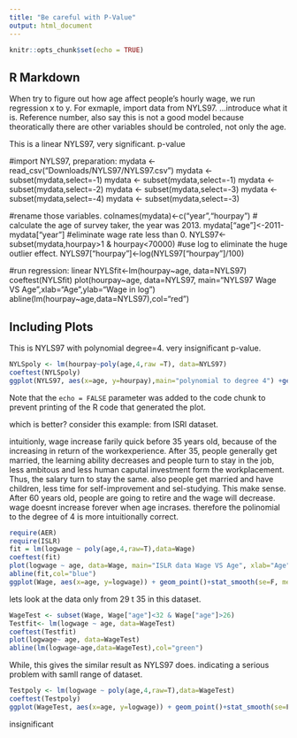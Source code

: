 ```yaml
---
title: "Be careful with P-Value"
output: html_document
---
```


```r
knitr::opts_chunk$set(echo = TRUE)
```

## R Markdown
When try to figure out how age affect people's hourly wage, we run regression x to y. For exmaple, import data from NYLS97. ...introduce what it is. Reference number, also say this is not a good model because theoratically there are other variables should be controled, not only the age. 


This is a linear NYLS97, very significant. p-value


#import NYLS97, preparation:
mydata <- read_csv("Downloads/NYLS97/NYLS97.csv")
mydata <- subset(mydata,select=-1)
mydata <- subset(mydata,select=-1)
mydata <- subset(mydata,select=-2)
mydata <- subset(mydata,select=-3)
mydata <- subset(mydata,select=-4)
mydata <- subset(mydata,select=-3)

#rename those variables.
colnames(mydata)<-c("year","hourpay")
# calculate the age of survey taker, the year was 2013.
mydata["age"]<-2011-mydata["year"]
#eliminate wage rate less than 0.
NYLS97<-subset(mydata,hourpay>1 & hourpay<70000)
#use log to eliminate the huge outlier effect.
NYLS97["hourpay"]<-log(NYLS97["hourpay"]/100)

#run regression: linear
NYLSfit<-lm(hourpay~age, data=NYLS97)
coeftest(NYLSfit)
plot(hourpay~age, data=NYLS97, main="NYLS97 Wage VS Age",xlab="Age",ylab="Wage in log")
abline(lm(hourpay~age,data=NYLS97),col="red")





## Including Plots

This is NYLS97 with polynomial degree=4. very insignificant p-value.

```r
NYLSpoly <- lm(hourpay~poly(age,4,raw =T), data=NYLS97)
coeftest(NYLSpoly)
ggplot(NYLS97, aes(x=age, y=hourpay),main="polynomial to degree 4") +geom_point()+stat_smooth(se=F, method='lm', formula=y~poly(x,4))

```

Note that the `echo = FALSE` parameter was added to the code chunk to prevent printing of the R code that generated the plot.





which is better? consider this example: from ISRl dataset. 

intuitionly, wage increase farily quick before 35 years old, because of the increasing in return of the workexperience. After 35, people generally get married, the learning ability decreases and people turn to stay in the job, less ambitous and less human caputal investment form the workplacement. Thus, the salary turn to stay the same. also people get married and have children, less time for self-improvement and sel-studying. This make sense. After 60 years old, people are going to retire and the wage will decrease. wage doesnt increase forever when age incrases. therefore the polinomial to the degree of 4 is more intuitionally correct. 
```r
require(AER)
require(ISLR)
fit = lm(logwage ~ poly(age,4,raw=T),data=Wage)
coeftest(fit)
plot(logwage ~ age, data=Wage, main="ISLR data Wage VS Age", xlab="Age", ylab="Wage in log")
abline(fit,col="blue")
ggplot(Wage, aes(x=age, y=logwage)) + geom_point()+stat_smooth(se=F, method='lm', formula=y~poly(x,4))
```
lets look at the data only from 29 t 35 in this dataset. 
```r
WageTest <- subset(Wage, Wage["age"]<32 & Wage["age"]>26)
Testfit<- lm(logwage ~ age, data=WageTest)
coeftest(Testfit)
plot(logwage~ age, data=WageTest)
abline(lm(logwage~age,data=WageTest),col="green")

```

While, this gives the similar result as NYLS97 does. indicating a serious problem with samll range of dataset. 


```r
Testpoly <- lm(logwage ~ poly(age,4,raw=T),data=WageTest)
coeftest(Testpoly)
ggplot(WageTest, aes(x=age, y=logwage)) + geom_point()+stat_smooth(se=F, method='lm', formula=y~poly(x,4))

```
insignificant

